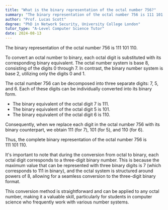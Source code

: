 ```yaml
---
title: "What is the binary representation of the octal number 756?"
summary: "The binary representation of the octal number 756 is 111 101 110."
author: "Prof. Lucas Scott"
degree: "PhD in Network Security, University College London"
tutor_type: "A-Level Computer Science Tutor"
date: 2024-08-13
---
```


The binary representation of the octal number $756$ is $111\ 101\ 110$.

To convert an octal number to binary, each octal digit is substituted with its corresponding binary equivalent. The octal number system is base $8$, consisting of the digits $0$ through $7$. In contrast, the binary number system is base $2$, utilizing only the digits $0$ and $1$.

The octal number $756$ can be decomposed into three separate digits: $7$, $5$, and $6$. Each of these digits can be individually converted into its binary form.

- The binary equivalent of the octal digit $7$ is $111$.
- The binary equivalent of the octal digit $5$ is $101$.
- The binary equivalent of the octal digit $6$ is $110$.

Consequently, when we replace each digit in the octal number $756$ with its binary counterpart, we obtain $111$ (for $7$), $101$ (for $5$), and $110$ (for $6$).

Thus, the complete binary representation of the octal number $756$ is $111\ 101\ 110$.

It's important to note that during the conversion from octal to binary, each octal digit corresponds to a three-digit binary number. This is because the maximum value that can be represented with three binary digits is $7$ (which corresponds to $111$ in binary), and the octal system is structured around powers of $8$, allowing for a seamless conversion to the three-digit binary format.

This conversion method is straightforward and can be applied to any octal number, making it a valuable skill, particularly for students in computer science who frequently work with various number systems.
    